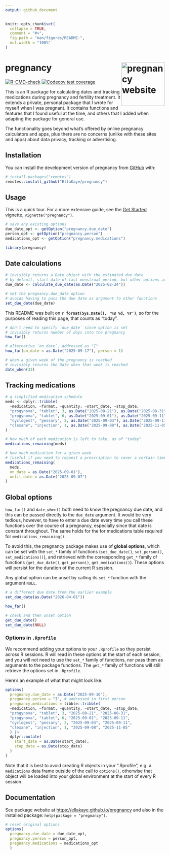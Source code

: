 ```yaml
---
output: github_document
---
```


<!-- README.md is generated from README.Rmd. Please edit that file -->

```r
knitr::opts_chunk$set(
  collapse = TRUE,
  comment = "#>",
  fig.path = "man/figures/README-",
  out.width = "100%"
)
```

# pregnancy <a href="https://ellakaye.github.io/pregnancy/"><img src="man/figures/logo.png" align="right" height="137" alt="pregnancy website" /></a>

<!-- badges: start -->
[![R-CMD-check](https://github.com/EllaKaye/pregnancy/actions/workflows/R-CMD-check.yaml/badge.svg)](https://github.com/EllaKaye/pregnancy/actions/workflows/R-CMD-check.yaml)
[![Codecov test coverage](https://codecov.io/gh/EllaKaye/pregnancy/graph/badge.svg)](https://app.codecov.io/gh/EllaKaye/pregnancy)
<!-- badges: end -->

This is an R package for calculating dates and tracking medications during pregnancy and fertility treatment. 
It extends a private, personal package that I wrote for myself when I was pregnant.
It contains functions and features that I found useful at the time, 
and others that I added when adapting the package for general use.

The functionality goes beyond what's offered by online pregnancy calculators and apps, 
plus there are no concerns (unlike with these sites and apps) about data privacy, tracking or advertising.

## Installation 

You can install the development version of pregnancy from [GitHub](https://github.com/) with: 

``` r 
# install.packages("remotes") 
remotes::install_github("EllaKaye/pregnancy") 
```

## Usage

This is a quick tour. 
For a more extensive guide, see the [Get Started](https://ellakaye.github.io/pregnancy/articles/pregnancy.html) vignette, 
`vignette("pregnancy")`.

```r
# save any existing options
due_date_opt <- getOption("pregnancy.due_date")
person_opt <- getOption("pregnancy.person")
medications_opt <- getOption("pregnancy.medications")
```

```r
library(pregnancy)
```

## Date calculations

```r
# invisibly returns a Date object with the estimated due date
# by default, start date of last menstrual period, but other options available
due_date <- calculate_due_date(as.Date("2025-02-24"))
```

```r
# set the pregnancy.due_date option
# avoids having to pass the due date as argument to other functions
set_due_date(due_date)
```

This README was built on **`r format(Sys.Date(), '%B %d, %Y')`**, 
so for the purposes of reading this page, that counts as "today".

```r
# don't need to specify `due_date` since option is set
# invisibly returns number of days into the pregnancy
how_far()
```

```r
# alternative `on_date`, addressed as "I"
how_far(on_date = as.Date("2025-09-17"), person = 1)
```

```r
# when a given week of the pregnancy is reached
# invisibly returns the Date when that week is reached
date_when(33)
```

## Tracking medications

```r
# a simplified medication schedule
meds <- dplyr::tribble(
  ~medication, ~format, ~quantity, ~start_date, ~stop_date,
  "progynova", "tablet", 3, as.Date("2025-08-21"), as.Date("2025-08-31"),
  "progynova", "tablet", 6, as.Date("2025-09-01"), as.Date("2025-09-11"),
  "cyclogest", "pessary", 2, as.Date("2025-09-03"), as.Date("2025-09-11"),
  "clexane", "injection", 1, as.Date("2025-09-08"), as.Date("2025-11-05")
)
```

```r
# how much of each medication is left to take, as of "today"
medications_remaining(meds)
```

```r
# how much medication for a given week 
# (useful if you need to request a prescription to cover a certain time period)
medications_remaining(
  meds, 
  on_date = as.Date("2025-09-01"), 
  until_date = as.Date("2025-09-07")
)
```

## Global options

`how_far()` and `date_when()` both need to know the pregnancy due date,
and this can be passed directly to the `due_date` argument.
It would be very tedious, however, to have to enter a due date every time you call these functions over the course of a pregnancy, 
especially since that date is constant throughout. 
The same holds for the for medications table required for `medications_remaining()`.

To avoid this, the pregnancy package makes use of **global options**, 
which can be set with the `set_*` family of functions (`set_due_date()`, `set_person()`, `set_medications()`), 
and retrieved with the corresponding `get_*` family of functions (`get_due_date()`, `get_person()`, `get_medications()`).
These options will persist for the duration of the current R session.

Any global option can be unset by calling its `set_*` function with the argument `NULL`.

```r
# a different due date from the earlier example
set_due_date(as.Date("2026-04-01"))
```

```r
how_far()
```

```r
# check and then unset option
get_due_date()
set_due_date(NULL)
```

### Options in `.Rprofile`

We recommend adding your options to your `.Rprofile` so they persist across R sessions.
R will read in these options at the start of each session, 
and you will not need to use the `set_*` family of functions, nor pass them as arguments to the package functions. 
The `get_*` family of functions will still retrieve the options set in `.Rprofile`. 

Here's an example of what that might look like:

``` r
options(
  pregnancy.due_date = as.Date("2025-09-16"),
  pregnancy.person = "I", # addressed in first person
  pregnancy.medications = tibble::tribble(
  ~medication, ~format, ~quantity, ~start_date, ~stop_date,
  "progynova", "tablet", 3, "2025-08-21", "2025-08-31",
  "progynova", "tablet", 6, "2025-09-01", "2025-09-11",
  "cyclogest", "pessary", 2, "2025-09-03", "2025-09-11",
  "clexane", "injection", 1, "2025-09-08", "2025-11-05"
  ) |> 
  dplyr::mutate(
    start_date = as.Date(start_date),
    stop_date = as.Date(stop_date)
  )
)
```

Note that it is best to avoid creating R objects in your ".Rprofile", e.g. a `medications` data frame outside of the call to `options()`, otherwise that object will be loaded into your global environment at the start of every R session.

## Documentation

See package website at <https://ellakaye.github.io/pregnancy> 
and also in the installed package: `help(package = "pregnancy")`.

```r
# reset original options
options(
  pregnancy.due_date = due_date_opt,
  pregnancy.person = person_opt,
  pregnancy.medications = medications_opt
  )
```